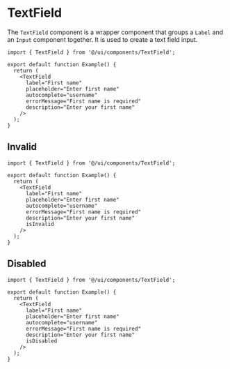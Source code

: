 # TextField

The `TextField` component is a wrapper component that groups a `Label` and an `Input` component together. It is used to create a text field input.

```tsx
import { TextField } from '@/ui/components/TextField';

export default function Example() {
  return (
    <TextField
      label="First name"
      placeholder="Enter first name"
      autocomplete="username"
      errorMessage="First name is required"
      description="Enter your first name"
    />
  );
}
```

## Invalid

```tsx
import { TextField } from '@/ui/components/TextField';

export default function Example() {
  return (
    <TextField
      label="First name"
      placeholder="Enter first name"
      autocomplete="username"
      errorMessage="First name is required"
      description="Enter your first name"
      isInvalid
    />
  );
}
```

## Disabled

```tsx
import { TextField } from '@/ui/components/TextField';

export default function Example() {
  return (
    <TextField
      label="First name"
      placeholder="Enter first name"
      autocomplete="username"
      errorMessage="First name is required"
      description="Enter your first name"
      isDisabled
    />
  );
}
```